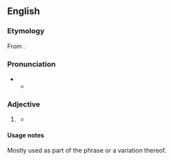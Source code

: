 ==English==

===Etymology===
From {{suffix|en|curious|er}}.

===Pronunciation===
* {{IPA|en|/ˈkjʊəɹɪəsə(ɹ)/}}
** {{audio|en|LL-Q1860 (eng)-Vealhurl-curiouser.wav|Audio (UK)}}

===Adjective===
{{head|en|comparative adjective}}

# {{lb|en|informal|or|nonstandard}} {{en-comparative of|curious}}
#* {{RQ:Carroll Alice|chapter=The Pool of Tears|page=15|passage="'''Curiouser''' and '''curiouser'''!" cried Alice (she was so much surprised that for the moment she quite forgot how to speak good English). "Now I'm opening out like the largest telescope that ever was! Good-bye, feet!"}}

====Usage notes====
Mostly used as part of the phrase {{m|en|curiouser and curiouser}} or a variation thereof.